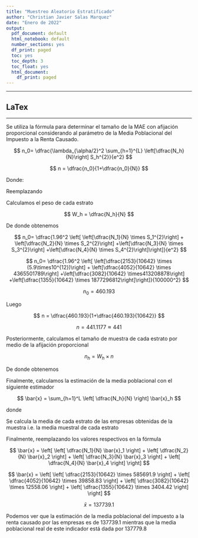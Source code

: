 ```yaml
---
title: "Muestreo Aleatorio Estratificado"
author: "Christian Javier Salas Marquez"
date: "Enero de 2022"
output:
  pdf_document: default
  html_notebook: default
  number_sections: yes
  df_print: paged
  toc: yes
  toc_depth: 3
  toc_float: yes
  html_document:
    df_print: paged
---
```



***
## LaTex
***

Se utiliza la fórmula para determinar el tamaño de la MAE con afijación proporcional considerando al parámetro de la Media Poblacional del Impuesto a la Renta Causado.

$$
n_0= \dfrac{\lambda_{\alpha/2}^2 \sum_{h=1}^{L} \left[\dfrac{N_h}{N}\right] S_h^{2}}{e^2}
$$

$$
n = \dfrac{n_0}{1+\dfrac{n_0}{N}}
$$

Donde:

\begin{itemize}
\item $n$ = Tamaño muestral
\item $\lambda_{\alpha/2}$ = Coeficiente de confianza
\item $L$ = Número de estratos
\item $N$ = Tamaño poblacional
\item $N_h$ = Tamaño del estrato h
\item $S_h^2$ = Varianza del estrato h
\item $e$ = Error absoluto
\end{itemize}

Reemplazando

\begin{itemize}
\item $\lambda_{\alpha/2}$ = 1.96
\item $L$ = 4
\item $N$ = 10642
\item $N_1$ = 2153
\item $N_2$ = 4052
\item $N_3$ = 3082
\item $N_4$ = 1355
\item $S_1^2$ = 5.911175e+12
\item $S_2^2$ = 4365501789
\item $S_3^2$ = 413208878
\item $S_4^2$ = 1877296812
\item $e$ = 100000
\end{itemize}

Calculamos el peso de cada estrato

$$
W_h = \dfrac{N_h}{N}
$$

De donde obtenemos

\begin{itemize}
\item $W_1$ = 0.2023116
\item $W_2$ = 0.3807555
\item $W_3$ = 0.2896072
\item $W_4$ = 0.1273257
\end{itemize}


$$
n_0= \dfrac{1.96^2 \left[ \left[\dfrac{N_1}{N} \times S_1^{2}\right] + \left[\dfrac{N_2}{N} \times S_2^{2}\right] +\left[\dfrac{N_3}{N} \times S_3^{2}\right] +\left[\dfrac{N_4}{N} \times S_4^{2}\right]\right]}{e^2}
$$

$$
n_0= \dfrac{1.96^2 \left[ \left[\dfrac{2153}{10642} \times (5.9\times10^{12})\right] + \left[\dfrac{4052}{10642} \times 4365501789\right] +\left[\dfrac{3082}{10642} \times413208878\right] +\left[\dfrac{1355}{10642} \times 1877296812\right]\right]}{100000^2}
$$

$$
n_0 = 460.193
$$

Luego

$$
n = \dfrac{460.193}{1+\dfrac{460.193}{10642}}
$$

$$
n = 441.1177 \approx 441
$$

Posteriormente, calculamos el tamaño de muestra de cada estrato por medio de la afijación proporcional

$$
n_h = W_h \times n
$$

De donde obtenemos

\begin{itemize}
\item $n_1 = W_1 \times n = 0.2023116 \times 441.1177 = 89.24323 \approx 89 $
\item $n_2 = W_2 \times n =  0.3807555 \times 441.1177 = 167.958 \approx 168 $
\item $n_3 = W_3 \times n = 0.2896072 \times 441.1177 =  127.7509 \approx 128 $
\item $n_4 = W_4 \times n =  0.1273257 \times 441.1177 = 56.16562 \approx 56 $
\end{itemize}

\begin{itemize}
\item $n_1 =  89 $
\item $n_2 =  168 $
\item $n_3 =  128 $
\item $n_4 = 56 $
\end{itemize}


Finalmente, calculamos la estimación de la media poblacional con el siguiente estimador


$$
\bar{x} = \sum_{h=1}^L \left[ \dfrac{N_h}{N} \right] \bar{x}_h
$$

donde

\begin{itemize}
\item $\bar{x}_h$ = Media muestral del estrato $h$
\end{itemize}


Se calcula la media de cada estrato de las empresas obtenidas de la muestra i.e. la media muestral de cada estrato


\begin{itemize}
\item $\bar{x}_1 = 585691.9$ 
\item $\bar{x}_2 = 39858.83$ 
\item $\bar{x}_3 = 12558.06$ 
\item $\bar{x}_4 = 3404.42$ 
\end{itemize}


Finalmente, reemplazando los valores respectivos en la fórmula


$$
\bar{x} = \left[ \left[ \dfrac{N_1}{N}  \bar{x}_1 \right] + \left[ \dfrac{N_2}{N}  \bar{x}_2 \right] + \left[ \dfrac{N_3}{N}  \bar{x}_3 \right] + \left[ \dfrac{N_4}{N}  \bar{x}_4 \right] \right]
$$


$$
\bar{x} = \left[ \left[ \dfrac{2153}{10642} \times  585691.9 \right] + \left[ \dfrac{4052}{10642} \times  39858.83 \right] + \left[ \dfrac{3082}{10642} \times  12558.06 \right] + \left[ \dfrac{1355}{10642} \times  3404.42 \right] \right]
$$


$$
\bar{x} = 137739.1
$$

Podemos ver que la estimación de la media poblacional del impuesto a la renta causado por las empresas es de 137739.1 mientras que la media poblacional real de este indicador está dada por 137779.8







